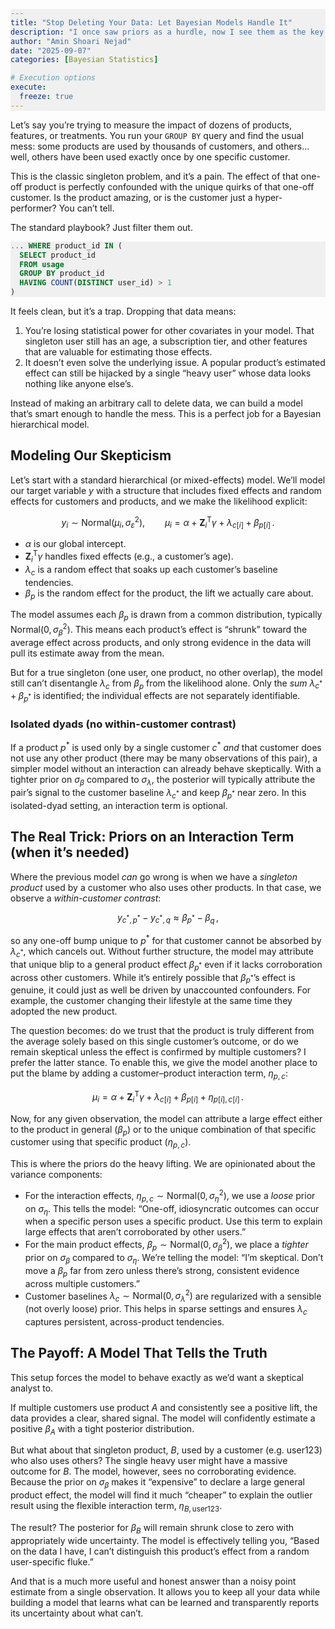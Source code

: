```yaml
---
title: "Stop Deleting Your Data: Let Bayesian Models Handle It"
description: "I once saw priors as a hurdle, now I see them as the key to honest, data-rich modeling."
author: "Amin Shoari Nejad"
date: "2025-09-07"
categories: [Bayesian Statistics]

# Execution options
execute: 
  freeze: true
---
```


<style>
pre.sourceCode {
  background-color: #F0F0F0;
}
</style>


Let's say you're trying to measure the impact of dozens of products, features, or treatments. You run your `GROUP BY` query and find the usual mess: some products are used by thousands of customers, and others... well, others have been used exactly once by one specific customer.

This is the classic singleton problem, and it's a pain. The effect of that one-off product is perfectly confounded with the unique quirks of that one-off customer. Is the product amazing, or is the customer just a hyper-performer? You can't tell.

The standard playbook? Just filter them out.

```sql
... WHERE product_id IN (
  SELECT product_id
  FROM usage
  GROUP BY product_id
  HAVING COUNT(DISTINCT user_id) > 1
)
```

It feels clean, but it's a trap. Dropping that data means:

1. You're losing statistical power for other covariates in your model. That singleton user still has an age, a subscription tier, and other features that are valuable for estimating those effects.
2. It doesn't even solve the underlying issue. A popular product's estimated effect can still be hijacked by a single "heavy user" whose data looks nothing like anyone else's.

Instead of making an arbitrary call to delete data, we can build a model that's smart enough to handle the mess. This is a perfect job for a Bayesian hierarchical model.

## Modeling Our Skepticism

Let's start with a standard hierarchical (or mixed-effects) model. We'll model our target variable $y$ with a structure that includes fixed effects and random effects for customers and products, and we make the likelihood explicit:

$$
y_i \sim \mathrm{Normal}(\mu_i, \sigma_\varepsilon^2), \qquad
\mu_i = \alpha + \boldsymbol{Z}_i^{\mathsf T} \gamma + \lambda_{c[i]} + \beta_{p[i]} \, .
$$

- $\alpha$ is our global intercept.
- $\boldsymbol{Z}_i^{\mathsf T} \gamma$ handles fixed effects (e.g., a customer's age).
- $\lambda_{c}$ is a random effect that soaks up each customer's baseline tendencies.
- $\beta_{p}$ is the random effect for the product, the lift we actually care about.

The model assumes each $\beta_{p}$ is drawn from a common distribution, typically $\mathrm{Normal}(0,\sigma_\beta^2)$. This means each product’s effect is "shrunk" toward the average effect across products, and only strong evidence in the data will pull its estimate away from the mean.

But for a true singleton (one user, one product, no other overlap), the model still can't disentangle $\lambda_{c}$ from $\beta_{p}$ from the likelihood alone. Only the *sum* $\lambda_{c^\ast}+\beta_{p^\ast}$ is identified; the individual effects are not separately identifiable.

### Isolated dyads (no within-customer contrast)

If a product $p^\ast$ is used only by a single customer $c^\ast$ *and* that customer does not use any other product (there may be many observations of this pair), a simpler model without an interaction can already behave skeptically. With a tighter prior on $\sigma_\beta$ compared to $\sigma_\lambda$, the posterior will typically attribute the pair's signal to the customer baseline $\lambda_{c^\ast}$ and keep $\beta_{p^\ast}$ near zero. In this isolated-dyad setting, an interaction term is optional.

## The Real Trick: Priors on an Interaction Term (when it's needed)

Where the previous model *can* go wrong is when we have a *singleton product* used by a customer who also uses other products. In that case, we observe a *within-customer contrast*:

$$
y_{c^*,p^*} - y_{c^*,q} \approx \beta_{p^*} - \beta_q \, ,
$$

so any one-off bump unique to $p^*$ for that customer cannot be absorbed by $\lambda_{c^*}$, which cancels out. Without further structure, the model may attribute that unique blip to a general product effect $\beta_{p^*}$ even if it lacks corroboration across other customers. While it’s entirely possible that $\beta_{p^*}$’s effect is genuine, it could just as well be driven by unaccounted confounders. For example, the customer changing their lifestyle at the same time they adopted the new product. 

The question becomes: do we trust that the product is truly different from the average solely based on this single customer’s outcome, or do we remain skeptical unless the effect is confirmed by multiple customers? I prefer the latter stance. To enable this, we give the model another place to put the blame by adding a customer–product interaction term, $\eta_{p,c}$:

$$
\mu_i = \alpha + \boldsymbol{Z}_i^{\mathsf T} \gamma + \lambda_{c[i]} + \beta_{p[i]} + \eta_{p[i],c[i]} \, .
$$

Now, for any given observation, the model can attribute a large effect either to the product in general ($\beta_p$) or to the unique combination of that specific customer using that specific product ($\eta_{p,c}$).

This is where the priors do the heavy lifting. We are opinionated about the variance components:

- For the interaction effects, $\eta_{p,c}\sim \mathrm{Normal}(0,\sigma_\eta^2)$, we use a *loose* prior on $\sigma_\eta$. This tells the model: "One-off, idiosyncratic outcomes can occur when a specific person uses a specific product. Use this term to explain large effects that aren't corroborated by other users."
- For the main product effects, $\beta_{p}\sim \mathrm{Normal}(0,\sigma_\beta^2)$, we place a *tighter* prior on $\sigma_\beta$ compared to $\sigma_\eta$. We're telling the model: "I'm skeptical. Don't move a $\beta_{p}$ far from zero unless there's strong, consistent evidence across multiple customers."
- Customer baselines $\lambda_c\sim \mathrm{Normal}(0,\sigma_\lambda^2)$ are regularized with a sensible (not overly loose) prior. This helps in sparse settings and ensures $\lambda_c$ captures persistent, across-product tendencies.

## The Payoff: A Model That Tells the Truth

This setup forces the model to behave exactly as we'd want a skeptical analyst to.

If multiple customers use product $A$ and consistently see a positive lift, the data provides a clear, shared signal. The model will confidently estimate a positive $\beta_A$ with a tight posterior distribution.

But what about that singleton product, $B$, used by a customer (e.g. $\text{user123}$) who also uses others? The single heavy user might have a massive outcome for $B$. The model, however, sees no corroborating evidence. Because the prior on $\sigma_\beta$ makes it "expensive" to declare a large general product effect, the model will find it much "cheaper" to explain the outlier result using the flexible interaction term, $\eta_{B,\text{user123}}$.

The result? The posterior for $\beta_B$ will remain shrunk close to zero with appropriately wide uncertainty. The model is effectively telling you, "Based on the data I have, I can't distinguish this product's effect from a random user-specific fluke."

And that is a much more useful and honest answer than a noisy point estimate from a single observation. It allows you to keep all your data while building a model that learns what can be learned and transparently reports its uncertainty about what can't.
